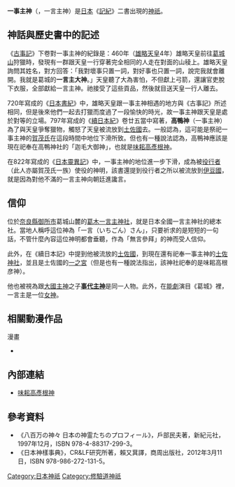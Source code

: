 {{japanese|japanese=一事主神|kana=ひとことぬし の かみ|romaji=Hitokotonushi no kami}}
'''一事主神'''（{{lang|ja|ひとことぬし の かみ}}，一言主神）是[[日本|日本]]《[[記紀|記紀]]》二書出現的[[神祇|神祇]]。

== 神話與歷史書中的記述 ==
《[[古事記|古事記]]》下卷對一事主神的紀錄是：460年（[[雄略天皇|雄略天皇]]4年）雄略天皇前往[[大和葛城山|葛城山]]狩獵時，發現有一群跟天皇一行穿著完全相同的人走在對面的山稜上。雄略天皇詢問其姓名，對方回答：「我對壞事只置一詞，對好事也只置一詞，說完我就會離開。我就是葛城的'''一言主大神'''。」天皇聽了大為害怕，不但獻上弓箭，還讓官吏脫下衣服，全部獻給一言主神。祂接受了這些貢品，然後就目送天皇一行人離去。

720年寫成的《[[日本書紀|日本書紀]]》中，雄略天皇跟一事主神相遇的地方與《古事記》所述相同，但是後來他們一起去打獵而度過了一段愉快的時光，故一事主神跟天皇是處於對等的立場。797年寫成的《[[續日本紀|續日本紀]]》卷廿五當中寫著，'''高鴨神'''（一事主神）為了與天皇爭奪獵物，觸怒了天皇被流放到[[土佐國|土佐國]]去。一般認為，這可能是祭祀一事主神的[[賀茂氏|賀茂氏]]在這段時間中地位下滑所致。但也有一種說法認為，高鴨神應該是現在祀奉在高鴨神社的「迦毛大御神」，也就是[[味耜高彥根神|味耜高彥根神]]。

在822年寫成的《[[日本現報善惡靈異記|日本靈異記]]》中，一事主神的地位進一步下滑，成為被[[役行者|役行者]]（此人亦屬賀茂氏一族）使役的神明，該書還提到役行者之所以被流放到[[伊豆國|伊豆國]]，就是因為對他不滿的一言主神向朝廷進讒言。

== 信仰 ==
位於[[奈良縣|奈良縣]][[御所市|御所市]]葛城山麓的[[葛木一言主神社|葛木一言主神社]]，就是日本全國一言主神社的總本社。當地人稱呼這位神為「一言（いちごん）さん」，只要祈求的是短短的一句話，不管什麼內容這位神明都會垂聽，作為「無言參拜」的神而受人信仰。

此外，在《續日本記》中提到他被流放的[[土佐國|土佐國]]，到現在還有祀奉一事主神的[[土佐神社|土佐神社]]，並且是土佐國的[[一之宮|一之宮]]（但是也有一種說法指出，該神社祀奉的是味耜高根彦神）。

他也被視為跟[[大國主神|大國主神]]之子'''[[事代主神|事代主神]]'''是同一人物。此外，在[[能劇|能劇]]演目《葛城》裡，一言主是一位[[女神|女神]]。

== 相關動漫作品 ==
;漫畫
*{{cite book | language = | author=原作[[加門七海|加門七海]]、漫畫[[豬川朱美|豬川朱美]] | coauthors = | title=《晴明》 | url= | date=2002年 | location= | publisher= | id= | isbn= | pages= }}

== 內部連結 ==
* [[味耜高彥根神|味耜高彥根神]]

== 參考資料 ==
* 《八百万の神々 日本の神霊たちのプロフィール》，戶部民夫著，新紀元社，1997年12月，ISBN 978-4-88317-299-3。 
* 《日本神樣事典》，CR&LF研究所著，賴又萁譯，商周出版社，2012年3月11日，ISBN 978-986-272-131-5。 
{{Reflist}}

[[Category:日本神祇|Category:日本神祇]]
[[Category:修驗道神祇|Category:修驗道神祇]]
